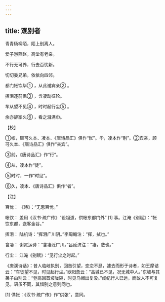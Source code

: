 ```yaml
---
---
---
```

title: 观别者
---




青青杨柳陌，陌上别离人。

爱子游燕赵，高堂有老亲。

不行无可养，行去百忧新。

切切委兄弟，依依向四邻。

都门帐饮毕① ，从此谢宾亲② 。

挥泪逐前侣③ ，含凄动征轮。

车从望不见④ ，时时起行尘⑤ 。

余亦辞家久⑥ ，看之泪满巾。

【校】

①帐，顾可久本、凌本、《唐诗品汇》俱作“怅”。毕，凌本作“别”。②宾亲，顾可久本、《唐诗品汇》俱作“亲宾”。

③前，《唐诗品汇》作“行”。

④从，凌本作“徒”。

⑤时时，一作“时见”。

⑥久，凌本、《唐诗品汇》俱作“者”。

【注】

百忧： 《诗》：“无思百忧。”

帐饮： 盖用《汉书·疏广传》“设祖道，供帐东都门外” [1] 事。江淹《别赋》：“帐饮东都，送客金谷。”

挥泪： 陆机诗：“挥泪广川阴。”李周翰注：“挥，拭也。”

含凄： 谢灵运诗：“含凄泛广川。”吕延济注：“凄，悲也。”

行尘： 江淹《别赋》：“见行尘之时起。”

《庚溪诗话》：昔人临岐执别，回首引望，恋恋不忍，遽去而形于诗者，如王摩诘云：“车徒望不见，时见起行尘。”欧阳詹云：“高城已不见，况无城中人。”东坡与其弟子由别云：“登高回首坡陇隔，时见乌帽出复没。”咸纪行人已远，而故人不可复见。语虽不同，其惜别之意则同也。

[1] 供帐：《汉书·疏广传》作“供张”，意同。